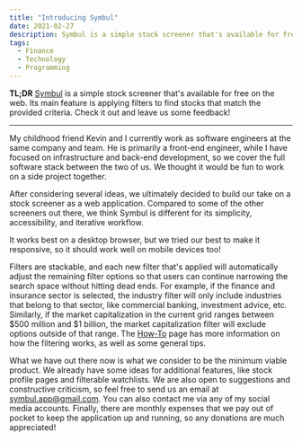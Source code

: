 ```yaml
---
title: "Introducing Symbul"
date: 2021-02-27
description: Symbul is a simple stock screener that's available for free on the web.  Its main feature is applying filters to find stocks that match the provided criteria.  Check it out and leave us some feedback!
tags:
  - Finance
  - Technology
  - Programming
---
```


**TL;DR** [Symbul](https://symbul.app) is a simple stock screener that's available for free on the web.  Its main feature is applying filters to find stocks that match the provided criteria.  Check it out and leave us some feedback!

---

My childhood friend Kevin and I currently work as software engineers at the same company and team.  He is primarily a front-end engineer, while I have focused on infrastructure and back-end development, so we cover the full software stack between the two of us.  We thought it would be fun to work on a side project together.

After considering several ideas, we ultimately decided to build our take on a stock screener as a web application.  Compared to some of the other screeners out there, we think Symbul is different for its simplicity, accessibility, and iterative workflow.

It works best on a desktop browser, but we tried our best to make it responsive, so it should work well on mobile devices too!

Filters are stackable, and each new filter that's applied will automatically adjust the remaining filter options so that users can continue narrowing the search space without hitting dead ends.  For example, if the finance and insurance sector is selected, the industry filter will only include industries that belong to that sector, like commercial banking, investment advice, etc.  Similarly, if the market capitalization in the current grid ranges between $500 million and $1 billion, the market capitalization filter will exclude options outside of that range.  The [How-To](https://symbul.app/how-to) page has more information on how the filtering works, as well as some general tips.

What we have out there now is what we consider to be the minimum viable product.  We already have some ideas for additional features, like stock profile pages and filterable watchlists.  We are also open to suggestions and constructive criticism, so feel free to send us an email at <symbul.app@gmail.com>.  You can also contact me via any of my social media accounts.  Finally, there are monthly expenses that we pay out of pocket to keep the application up and running, so any donations are much appreciated!